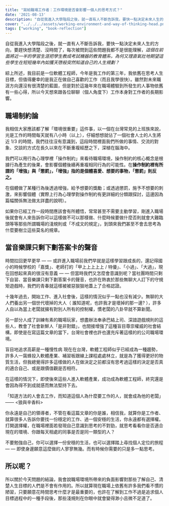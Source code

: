 ```yaml
---
title: "寫給職場工作者：工作環境是否會影響一個人的思考方式？"
date: '2021-08-13'
description: "自從我進入大學階段之後，就一直有人不斷告訴我，要快一點決定未來人生的方向，要趕快想清楚、沒時間了，每次被問到這些問題我都不是很能理解，_這個在前面將近一半的學習生涯把學生教成考試機器的教育體系，為何又理直氣壯地期望這些學生在短短幾年內如獲天啓般突然知道自己的人生規劃？"
cover: "../../../assets/working-environment-and-way-of-thinking-head.png"
tags: ["working", "book-reflection"]
---
```


自從我進入大學階段之後，就一直有人不斷告訴我，要快一點決定未來人生的方向，要趕快想清楚、沒時間了，每次被問到這些問題我都不是很能理解，_這個在前面將近一半的學習生涯把學生教成考試機器的教育體系，為何又理直氣壯地期望這些學生在短短幾年內如獲天啓般突然知道自己的人生規劃？_

綜上所述，我目前是一位軟體工程師，今年是我工作的第三年，我依舊在思考人生目標，但值得慶幸的是我正在做自己喜歡的工作（而且我學很快）。雖然對未來職涯方向還沒有很清楚的藍圖，但是對於這幾年來在職場體驗到所發生的人事物依舊有一些心得，所以今天想來跟各位聊聊（個人角度下）工作本身對工作者的長期影響。

## 職場制約論

我相信大家應該都了解「環境很重要」這件事，以一個在台灣常見的上班族來說，光是工作的時間每天就有八小時（以上），仔細想想就佔了一個社會人士的人生將近 1/3 的時間，我們往往沒有意識到，這段時間裡面我們所做的事情、交流的對象、交談的方式在長久以來在不斷重複經歷之下，深植在腦海中。

我們可以用行為心理學裡「操作制約」來看待職場環境，操作制約的核心概念是根據行為產生的後果，會影響個體後續再重複相同行為的可能性。在**操作制約裡有所謂的「增強」與「懲罰」，「增強」指的是個體喜愛、想要的事物，「懲罰」則反之。**

在個體做了某種行為後透過增強，給予想要的獎勵；或透過懲罰，施予不想要的刺激，來影響個體（實際上行為心理學對操作制約有更詳細的分類跟探討，這邊因為篇幅關係無法做太詳盡的說明）。

如果你已經工作一段時間應該會有所體悟，常常甚至不需要主動學習，剛進入職場後就會有人來告訴你可以這樣做不可以那樣做、什麼時候要做什麼否則就會大難臨頭等等那些所謂職場的淺規則或「不成文的規定」，到頭來我們甚至不會去思考為什麼要樹立這些莫名的規章。

## 當音樂課只剩下劃答案卡的聲音

時間拉回更早更早 — — 或許進入職場前我們早就是這樣學習跟成長的，還記得國小的時候學校的「嘉獎」、老師打的「甲上上上上上 / 特優」、「小過」、「大過」，現在回想起來真的很沒有意義 — — 但當時我們又怎麼會意識到呢？當社團時間只剩下自習、當音樂課只剩下劃答案卡的聲音，也許在熱衷於那些無聊大人訂下的守規矩遊戲時，我們的青春就這樣被被惡狠狠地蓋上了合格認證。

十幾年過去，開始工作、進入社會後，這樣的情況似乎一點也沒有減少。無聊的大人們養出另一個世代壞掉的大人（ 誰知道呢，也許我才是壞掉的那一邊? ），許多人自以為當上老闆就擁有對別人所有的控制權，慣老闆的八卦早就不算新聞。

另一部分人成了訓練有素的職場玩家，想盡辦法奉承巴結上司、深諳遊戲規則的這些人，教會了社會新鮮人「是非對錯」，也間接增強了這種盲目尊崇權威的社會結構，即使是在寫這篇文章的當下，台灣社會裡也許也還充斥著這樣的的公司職場環境。

盲目地追求高薪是一種慢性病
現在在台灣，軟體工程師似乎已經成為一種趨勢，許多人一窩蜂投入軟體產業、補習板跟線上課程處處林立，就是為了獲得更好的物質生活，但我總覺得許多這樣做的人在做決定之前都沒有思考過這樣的決定是否真的適合自己、或是跟價值觀是否相符。

在這樣的情況下，即使後來這些人進入軟體產業，成功成為軟體工程師，終究還是會因為得不到成就感而無法堅持下去。

「知道方法的人會去工作，而知道這個人為什麼要工作的人，就會成為他的老闆」 —— \<狼與辛香料\>

你永遠是自己的領導者，不管在看這篇文章的你是誰，相信我，就算你是工作者、就算很多人告訴你要找一份穩定的工作、過一個安穩的生活，你永遠都有選擇權。打開選擇權，在職場裡面若發現自己意識到思考的不對勁，就思考看看你是否適合現在的環境、你跟每天相處的同事是否是同一類型的人？

不要勉強自己，你可以選擇一份安穩的生活，也可以選擇踏上尋找個人定位的旅程 — — 即使身邊願意這麼做的人寥寥無幾。而有時候你需要的只是多一點思考。

## 所以呢？

所以關於今天問題的結論，我會說職場環境所帶來的負面影響對那些了解自己、清楚人生目標的人們是不會有作用的。所以就算現在職場上依舊有許多我們看不慣的陋習，只要願意花時間思考什麼才是最重要的，也許在了解到工作不過是追求個人目標過程中的一種手段後，那些淺規則在你眼中就會變得渺小且微不足道了。

